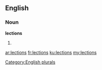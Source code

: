 ==English==

===Noun===
'''lections'''

# {{plural of|lection}}

[[Category:English plurals]]

[[ar:lections]]
[[fr:lections]]
[[ku:lections]]
[[my:lections]]